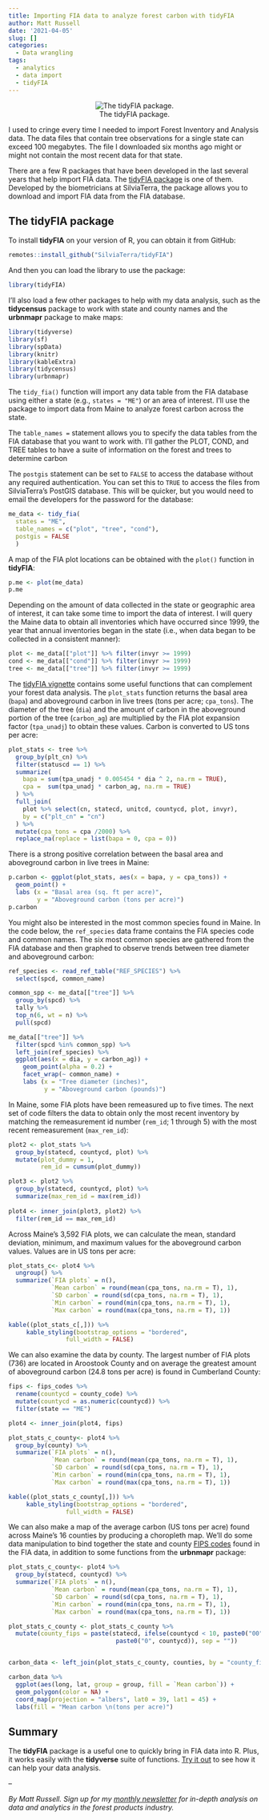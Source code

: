 ```yaml
---
title: Importing FIA data to analyze forest carbon with tidyFIA
author: Matt Russell
date: '2021-04-05'
slug: []
categories:
  - Data wrangling
tags:
  - analytics
  - data import
  - tidyFIA
---
```


<center>
![The tidyFIA package.](tidyfia2.png)
</center>


I used to cringe every time I needed to import Forest Inventory and Analysis data. The data files that contain tree observations for a single state can exceed 100 megabytes. The file I downloaded six months ago might or might not contain the most recent data for that state.

There are a few R packages that have been developed in the last several years that help import FIA data. The [tidyFIA package](https://github.com/SilviaTerra/tidyFIA) is one of them. Developed by the biometricians at SilviaTerra, the package allows you to download and import FIA data from the FIA database.  

## The tidyFIA package

To install **tidyFIA** on your version of R, you can obtain it from GitHub:

```r
remotes::install_github("SilviaTerra/tidyFIA")
```

And then you can load the library to use the package:

```r
library(tidyFIA)
```

I'll also load a few other packages to help with my data analysis, such as the **tidycensus** package to work with state and county names and the **urbnmapr** package to make maps:

```r
library(tidyverse)
library(sf)
library(spData)
library(knitr)
library(kableExtra)
library(tidycensus)
library(urbnmapr)
```

The `tidy_fia()` function will import any data table from the FIA database using either a state (e.g., `states = "ME"`) or an area of interest. I'll use the package to import data from Maine to analyze forest carbon across the state.

The `table_names =` statement allows you to specify the data tables from the FIA database that you want to work with. I'll gather the PLOT, COND, and TREE tables to have a suite of information on the forest and trees to determine carbon 

The `postgis` statement can be set to `FALSE` to access the database without any required authentication. You can set this to `TRUE` to access the files from SilviaTerra's PostGIS database. This will be quicker, but you would need to email the developers for the password for the database: 

```r
me_data <- tidy_fia(
  states = "ME",
  table_names = c("plot", "tree", "cond"),
  postgis = FALSE
  )
```

A map of the FIA plot locations can be obtained with the `plot()` function in **tidyFIA**:

```r
p.me <- plot(me_data) 
p.me
```

Depending on the amount of data collected in the state or geographic area of interest, it can take some time to import the data of interest. I will query the Maine data to obtain all inventories which have occurred since 1999, the year that annual inventories began in the state (i.e., when data began to be collected in a consistent manner):

```r
plot <- me_data[["plot"]] %>% filter(invyr >= 1999)
cond <- me_data[["cond"]] %>% filter(invyr >= 1999)
tree <- me_data[["tree"]] %>% filter(invyr >= 1999)
```

The [tidyFIA vignette](https://github.com/SilviaTerra/tidyFIA/blob/main/vignettes/using_tidyFIA.Rmd) contains some useful functions that can complement your forest data analysis. The `plot_stats` function returns the basal area (`bapa`) and aboveground carbon in live trees (tons per acre; `cpa_tons`). The diameter of the tree (`dia`) and the amount of carbon in the aboveground portion of the tree (`carbon_ag`) are multiplied by the FIA plot expansion factor (`tpa_unadj`) to obtain these values. Carbon is converted to US tons per acre:

```r
plot_stats <- tree %>%
  group_by(plt_cn) %>%
  filter(statuscd == 1) %>% 
  summarize(
    bapa = sum(tpa_unadj * 0.005454 * dia ^ 2, na.rm = TRUE),
    cpa =  sum(tpa_unadj * carbon_ag, na.rm = TRUE)
  ) %>%
  full_join(
    plot %>% select(cn, statecd, unitcd, countycd, plot, invyr),
    by = c("plt_cn" = "cn")
  ) %>%
  mutate(cpa_tons = cpa /2000) %>% 
  replace_na(replace = list(bapa = 0, cpa = 0))
```

There is a strong positive correlation between the basal area and aboveground carbon in live trees in Maine:

```r
p.carbon <- ggplot(plot_stats, aes(x = bapa, y = cpa_tons)) +
  geom_point() +
  labs (x = "Basal area (sq. ft per acre)",
        y = "Aboveground carbon (tons per acre)")
p.carbon
```

You might also be interested in the most common species found in Maine. In the code below, the `ref_species` data frame contains the FIA species code and common names. The six most common species are gathered from the FIA database and then graphed to observe trends between tree diameter and aboveground carbon: 

```r
ref_species <- read_ref_table("REF_SPECIES") %>%
  select(spcd, common_name)

common_spp <- me_data[["tree"]] %>%
  group_by(spcd) %>%
  tally %>%
  top_n(6, wt = n) %>%
  pull(spcd)

me_data[["tree"]] %>%
  filter(spcd %in% common_spp) %>%
  left_join(ref_species) %>%
  ggplot(aes(x = dia, y = carbon_ag)) +
    geom_point(alpha = 0.2) +
    facet_wrap(~ common_name) +
    labs (x = "Tree diameter (inches)",
          y = "Aboveground carbon (pounds)")
```

In Maine, some FIA plots have been remeasured up to five times. The next set of code filters the data to obtain only the most recent inventory by matching the remeasurement id number (`rem_id`; 1 through 5) with the most recent remeasurement (`max_rem_id`):

```r
plot2 <- plot_stats %>% 
  group_by(statecd, countycd, plot) %>% 
  mutate(plot_dummy = 1,
         rem_id = cumsum(plot_dummy))

plot3 <- plot2 %>% 
  group_by(statecd, countycd, plot) %>% 
  summarize(max_rem_id = max(rem_id))
  
plot4 <- inner_join(plot3, plot2) %>%  
  filter(rem_id == max_rem_id)
```

Across Maine's 3,592 FIA plots, we can calculate the mean, standard deviation, minimum, and maximum values for the aboveground carbon values. Values are in US tons per acre:

```r
plot_stats_c<- plot4 %>% 
  ungroup() %>% 
  summarize(`FIA plots` = n(), 
            `Mean carbon` = round(mean(cpa_tons, na.rm = T), 1),
            `SD carbon` = round(sd(cpa_tons, na.rm = T), 1),
            `Min carbon` = round(min(cpa_tons, na.rm = T), 1),
            `Max carbon` = round(max(cpa_tons, na.rm = T), 1))
```

```r
kable((plot_stats_c[,])) %>% 
     kable_styling(bootstrap_options = "bordered",
                full_width = FALSE)
```

We can also examine the data by county. The largest number of FIA plots (736) are located in Aroostook County and on average the greatest amount of aboveground carbon (24.8 tons per acre) is found in Cumberland County:

```r
fips <- fips_codes %>% 
  rename(countycd = county_code) %>% 
  mutate(countycd = as.numeric(countycd)) %>% 
  filter(state == "ME")

plot4 <- inner_join(plot4, fips)

plot_stats_c_county<- plot4 %>% 
  group_by(county) %>% 
  summarize(`FIA plots` = n(), 
            `Mean carbon` = round(mean(cpa_tons, na.rm = T), 1),
            `SD carbon` = round(sd(cpa_tons, na.rm = T), 1),
            `Min carbon` = round(min(cpa_tons, na.rm = T), 1),
            `Max carbon` = round(max(cpa_tons, na.rm = T), 1))
```

```r
kable((plot_stats_c_county[,])) %>% 
     kable_styling(bootstrap_options = "bordered",
                full_width = FALSE)
```

We can also make a map of the average carbon (US tons per acre) found across Maine's 16 counties by producing a choropleth map. We'll do some data manipulation to bind together the state and county [FIPS codes](https://en.wikipedia.org/wiki/FIPS_county_code) found in the FIA data, in addition to some functions from the **urbnmapr** package:

```r
plot_stats_c_county<- plot4 %>% 
  group_by(statecd, countycd) %>% 
  summarize(`FIA plots` = n(), 
            `Mean carbon` = round(mean(cpa_tons, na.rm = T), 1),
            `SD carbon` = round(sd(cpa_tons, na.rm = T), 1),
            `Min carbon` = round(min(cpa_tons, na.rm = T), 1),
            `Max carbon` = round(max(cpa_tons, na.rm = T), 1))

plot_stats_c_county <- plot_stats_c_county %>% 
  mutate(county_fips = paste(statecd, ifelse(countycd < 10, paste0("00", countycd),
                              paste0("0", countycd)), sep = ""))


carbon_data <- left_join(plot_stats_c_county, counties, by = "county_fips") 

carbon_data %>%
  ggplot(aes(long, lat, group = group, fill = `Mean carbon`)) +
  geom_polygon(color = NA) +
  coord_map(projection = "albers", lat0 = 39, lat1 = 45) +
  labs(fill = "Mean carbon \n(tons per acre)")
```

## Summary

The **tidyFIA** package is a useful one to quickly bring in FIA data into R. Plus, it works easily with the **tidyverse** suite of functions. [Try it out](https://github.com/SilviaTerra/tidyFIA) to see how it can help your data analysis.

--

*By Matt Russell. Sign up for my [monthly newsletter](https://mailchi.mp/d96897dc0f46/arbor-analytics) for in-depth analysis on data and analytics in the forest products industry.*